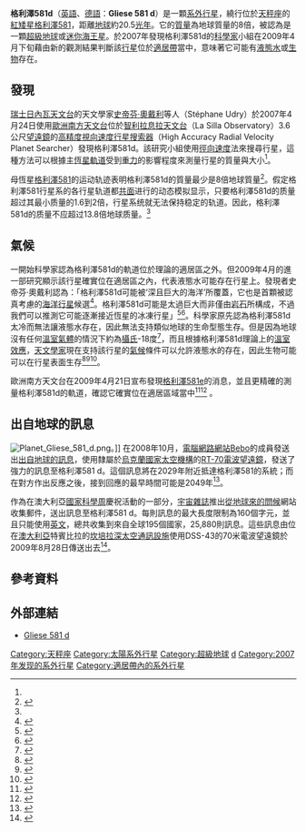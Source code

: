 {{noteTA
|T=zh-cn:格利泽581d; zh-tw:葛利斯581d; zh-hk:格利澤581d;
|G1=天文学
}}
{{Planetbox begin 
| name = 格利澤581d<br />Gliese 581 d
}}
{{Planetbox image
| image   = Exoplanet_Comparison_Gliese_581_d.png
| caption = [[藝術家|藝術家]]想像的格利澤581d是个迷你海王星
}}
{{Planetbox star 
| star = [[格利澤581|格利澤581]]
| constell = [[天秤座|天秤座]]
| RA = {{RA|15|19|26}}  
| DEC = {{DEC|−07|43|20}}
| app_mag = 10.55
| dist_ly = 20.3 ± 0.3
| dist_pc = 6.2 ± 0.1
| class = M3V
}} 
{{Planetbox orbit 
| period = 66.8 ± 0.14<ref name="mayor" /><ref name="udry">{{cite journal|url=http://cdsads.u-strasbg.fr/cgi-bin/nph-bib_query?2007A%26A...469L..43U&db_key=AST&nosetcookie=1|title=The HARPS search for southern extra-solar planets. XI. Super-Earths (5 and 8 M<sub>⊕</sub>) in a 3-planet system|author=Udry, S.; Bonfils, X.; Delfosse, X.; Forveille, T.; Mayor, M.; Perrier, C.; Bouchy, F.; Lovis, C.; Pepe, F.; Queloz, D.; Bertaux, J.-L.|journal=[[Astronomy_and_Astrophysics|Astronomy and Astrophysics]]|volume=469|issue=3|year=2007|pages=L43 – L47|doi=10.1051/0004-6361:20077612|accessdate=2008-08-18|archive-date=2015-11-06|archive-url=https://web.archive.org/web/20151106091919/http://cdsads.u-strasbg.fr/cgi-bin/nph-bib_query?2007A&A...469L..43U&db_key=AST&nosetcookie=1|dead-url=no}}</ref>
| semimajor = 0.22<ref name="mayor" />
| eccentricity = 0.38 ± 0.09<ref name="mayor" />
| arg_peri = 295 ± 28<ref name="udry" />
| semi_amp = 2.52 ± 0.17<ref name="udry" />
| t_peri = 2,452,936.9 ± 9.2<ref name="udry" />
}}
{{Planetbox character
| minimum_mass_earth = 7.09<ref name="mayor" />
}} 
{{Planetbox discovery 
| discovery_date   = 2007年4月24日 
| discoverers      = [[史帝芬·奧戴利|史帝芬·奧戴利]]（Stéphane Udry）等人
| discovery_method = [[徑向速度|徑向速度法]]
| discovery_site   = {{flag|Chile}}
| discovery_status = 期刊<ref name=udry />
}}
{{Planetbox end}}
'''格利澤581d'''（[[英語|英語]]、[[德語|德語]]：'''Gliese 581 d'''）是一顆[[系外行星|系外行星]]，繞行位於[[天秤座|天秤座]]的[[紅矮星|紅矮星]][[格利澤581|格利澤581]]，距離[[地球|地球]]約20.5[[光年|光年]]。它的[[質量|質量]]為地球質量的8倍，被認為是一顆[[超級地球|超級地球]]或[[迷你海王星|迷你海王星]]。於2007年發現格利澤581d的[[科學家|科學家]]小組在2009年4月下旬藉由新的觀測結果判斷該[[行星|行星]]位於[[適居帶|適居帶]]當中，意味著它可能有[[液態|液態]][[水|水]]或[[生物|生物]]存在。

== 發現 ==
[[瑞士日內瓦天文台|瑞士日內瓦天文台]]的天文學家[[史帝芬·奧戴利|史帝芬·奧戴利]]等人（Stéphane Udry）於2007年4月24日使用[[歐洲南方天文台|歐洲南方天文台]]位於[[智利|智利]][[拉息拉天文台|拉息拉天文台]]（La Silla Observatory）3.6公尺[[望遠鏡|望遠鏡]]的[[高精度視向速度行星搜索器|高精度視向速度行星搜索器]]（High Accuracy Radial Velocity Planet Searcher）發現格利澤581d。該研究小組使用[[徑向速度|徑向速度]]法來搜尋行星，這種方法可以根據主[[恆星|恆星]][[軌道|軌道]]受到[[重力|重力]]的影響程度來測量行星的質量與大小<ref name=udry/>。

母恆星[[格利澤581|格利澤581]]的运动轨迹表明格利澤581d的質量最少是8倍地球質量<ref name="Vogt">{{cite arxiv
 | last = Vogt | first = S. S.
 | coauthors = ''et al.''
 | year=2010
 | title = The Lick-Carnegie Exoplanet Survey: A 3.1 M_Earth Planet in the Habitable Zone of the Nearby M3V Star Gliese 581
 | class=astro-ph.EP
 | eprint=1009.5733
}}</ref>。假定格利澤581行星系的各行星轨道都[[共面|共面]]进行的动态模拟显示，只要格利澤581d的质量超过其最小质量的1.6到2倍，行星系统就无法保持稳定的轨道。因此，格利澤581d的质量不应超过13.8倍地球质量。<ref name="mayor"/>

== 氣候 ==
一開始科學家認為格利澤581d的軌道位於理論的適居區之外。但2009年4月的進一部研究顯示該行星確實位在適居區之內，代表液態水可能存在行星上。發現者史帝芬·奧戴利認為：「格利澤581d可能被‘深且巨大的海洋’所覆蓋，它也是首顆被認真考慮的[[海洋行星|海洋行星]]候選<ref>{{Cite web |url=http://www.google.com/hostednews/ap/article/ALeqM5g004fh_K-6Q4ebEceKWMDqEAiCagD97NCL9G0 |title=The Associated Press: Scientists discover a nearly Earth-sized planet<!-- Bot generated title --> |access-date=2009-04-25 |archive-date=2009-04-26 |archive-url=https://web.archive.org/web/20090426230546/http://www.google.com/hostednews/ap/article/ALeqM5g004fh_K-6Q4ebEceKWMDqEAiCagD97NCL9G0 |dead-url=no }}</ref>。格利澤581d可能是太過巨大而非僅由[[岩石|岩石]]所構成，不過我們可以推測它可能逐漸接近恆星的冰凍行星」<ref>{{Cite web |url=http://www.space.com/scienceastronomy/070618_mm_gliese_581d.html |title=SPACE.com - Hopes Dashed for Life on Distant Planet<!-- Bot generated title --> |access-date=2009-04-25 |archive-date=2010-12-15 |archive-url=https://web.archive.org/web/20101215211102/http://www.space.com/scienceastronomy/070618_mm_gliese_581d.html |dead-url=no }}</ref><ref>{{cite journal|url=http://cdsads.u-strasbg.fr/cgi-bin/nph-bib_query?2007A%26A...476.1365V&db_key=AST&nosetcookie=1|title=The Habitability of Super-Earths in Gliese 581|author=von Bloh, W.; Bounama, C.; Cuntz, M.; Franck, S.|journal=[[Astronomy_&_Astrophysics|Astronomy & Astrophysics]]|volume=476|pages=1365 – 1371|doi=10.1051/0004-6361:20077939|accessdate=2008-08-18|year=2007|archive-date=2017-09-03|archive-url=https://web.archive.org/web/20170903043408/http://cdsads.u-strasbg.fr/cgi-bin/nph-bib_query?2007A%26A...476.1365V&db_key=AST&nosetcookie=1|dead-url=no}}</ref>。科學家原先認為格利澤581d太冷而無法讓液態水存在，因此無法支持類似地球的生命型態生存。但是因為地球沒有任何[[溫室|溫室]][[氣體|氣體]]的情況下約為[[攝氏|攝氏]]-18度<ref>{{cite web |url=http://lwf.ncdc.noaa.gov/oa/climate/globalwarming.html#q1 |title=Global Warming Frequently Asked Questions |publisher=Lwf.ncdc.noaa.gov |date=2008-05-08 |accessdate=2009-01-18 |deadurl=yes |archiveurl=https://web.archive.org/web/20090119143902/http://lwf.ncdc.noaa.gov/oa/climate/globalwarming.html#q1 |archivedate=2009-01-19 }}</ref>，而且根據格利澤581d理論上的[[溫室效應|溫室效應]]，[[天文學家|天文學家]]現在支持該行星的[[氣候|氣候]]條件可以允許液態水的存在，因此生物可能可以在行星表面生存<ref>{{cite paper |last=von Bloh |first=W. |authorlink= |coauthors=''et al.'' |year=2008 |month= |title=Habitability of Super-Earths: Gliese 581c and 581d |journal= |volume= |issue= |pages= |id={{Arxiv|0712.3219v4}} |url=https://archive.org/details/arxiv-0705.3758|accessdate= |quote= }}</ref><ref>{{cite web |url=http://www.centauri-dreams.org/?p=1625 |title=Centauri Dreams » Blog Archive » Gliese 581d: A Habitable World After All? |publisher=Centauri-dreams.org |date=2007-12-13 |accessdate=2009-01-18 |archive-date=2015-12-22 |archive-url=https://web.archive.org/web/20151222134209/http://www.centauri-dreams.org/?p=1625 |dead-url=no }}</ref><ref>{{cite web|author=Posted at 12:06 AM in Space Exploration |url=http://www.dailygalaxy.com/my_weblog/2007/06/another_super_e.html |title=New 'Super Earth 2' Discovered in Constellation Libra |publisher=Dailygalaxy.com |date=2007-06-15 |accessdate=2009-01-18 |deadurl=yes |archiveurl=https://web.archive.org/web/20090111160938/http://www.dailygalaxy.com/my_weblog/2007/06/another_super_e.html |archivedate=2009-01-11 }}</ref>。

歐洲南方天文台在2009年4月21日宣布發現[[格利澤581e|格利澤581e]]的消息，並且更精確的測量格利澤581d的軌道，確認它確實位在適居區域當中<ref>{{cite web|url=http://www.eso.org/public/outreach/press-rel/pr-2009/pr-15-09.html |title=Lightest exoplanet yet discovered |publisher=eso.org |date=2009-04-21 |accessdate=2009-04-21 |deadurl=yes |archiveurl=https://web.archive.org/web/20090705084859/http://www.eso.org/public/outreach/press-rel/pr-2009/pr-15-09.html |archivedate=2009-07-05 }}</ref><ref name="mayor">{{cite journal|url=http://obswww.unige.ch/~udry/Gl581_preprint.pdf |author=Mayor et al. |title=The HARPS search for southern extra-solar planets,XVIII. An Earth-mass planet in the GJ 581 planetary system |journal=[[Astronomy_and_Astrophysics|Astronomy and Astrophysics]] |year=2009 |deadurl=yes |archiveurl=https://web.archive.org/web/20090521052641/http://obswww.unige.ch/~udry/Gl581_preprint.pdf |archivedate=2009-05-21 }}</ref>
。

== 出自地球的訊息 ==
[[File:Planet_Gliese_581_d.png|thumb]]。]]
在2008年10月，[[社交網路服務|電腦網路網站]][[Bebo|Bebo]]的成員發送出[[出自地球的訊息|出自地球的訊息]]，使用隸屬於[[烏克蘭|烏克蘭]][[烏克蘭國家太空機構|國家太空機構]]的[[葉夫帕托里亞70米電波望遠鏡|RT-70]][[電波望遠鏡|電波望遠鏡]]，發送了強力的訊息至格利澤581 d。這個訊息將在2029年附近抵達格利澤581的系統；而在對方作出反應之後，接到回應的最早時間可能是2049年<ref>{{cite web |url=http://www.zimbio.com/pilot?ID=bwaIrlOhfhm&ZURL=/Gliese+581c/news&URL=http%3A%2F%2Fnews.google.com%2Fnews%2Furl%3Fsa%3DT%26ct%3Dus%2F3-0%26fd%3DR%26url%3Dhttp%3A%2F%2Fblogs.discovermagazine.com%2Fdiscoblog%2F2008%2F10%2F13%2Fbritney-pics-beamed-into-space-thus-far-aliens-remain-silent%2F%26cid%3D0%26ei%3DZ58MSeCgKpLmyASDtuz3AQ%26usg%3DAFQjCNFY_rY3wSipj2eD2pMLrI_lbcEWAg |title=Zimbio Pilot - Gliese 581c |publisher=Zimbio.com |date=2008-10-13 |accessdate=2009-04-23 }}{{dead link|date=2018年1月 |bot=InternetArchiveBot |fix-attempted=yes }}</ref>。

作為在澳大利亞[[國家科學周|國家科學周]]慶祝活動的一部分，[[宇宙雜誌|宇宙雜誌]]推出[[從地球來的問候|從地球來的問候]]網站收集郵件，送出訊息至格利澤581 d。每則訊息的最大長度限制為160個字元，並且只能使用[[英文|英文]]，總共收集到來自全球195個國家，25,880則訊息。這些訊息由位在[[澳大利亞|澳大利亞]]特賓比拉的[[坎培拉深太空通訊設施|坎培拉深太空通訊設施]]使用DSS-43的70米電波望遠鏡於2009年8月28日傳送出去<ref>{{cite web|url=http://news.brisbanetimes.com.au/breaking-news-national/earth-sends-25000-hellos-to-outer-space-20090828-f284.html|title=Earth sends 25,000 hellos to outer space|publisher=Brisbane Times|last=Jenkins|first=Simon|date=2009-08-28|accessdate=2009-09-16|archive-date=2014-07-14|archive-url=https://web.archive.org/web/20140714185503/http://news.brisbanetimes.com.au/breaking-news-national/earth-sends-25000-hellos-to-outer-space-20090828-f284.html|dead-url=no}}</ref>。

== 參考資料 ==
{{reflist|2}}

== 外部連結 ==
* [http://simbad.u-strasbg.fr/simbad/sim-id?protocol=html&Ident=Gliese+581+d&bibdisplay=none Gliese 581 d] {{Wayback|url=http://simbad.u-strasbg.fr/simbad/sim-id?protocol=html&Ident=Gliese+581+d&bibdisplay=none |date=20210120143707 }}
{{commonscat|Gliese 581}}

{{Gliese 581}}
{{Sky|15|19|26|-|07|43|20|20.3}}
{{Extraterrestrial life}}

[[Category:天秤座|Category:天秤座]]
[[Category:太陽系外行星|Category:太陽系外行星]]
[[Category:超級地球|Category:超級地球]]
[[Category:格利澤581|d]]
[[Category:2007年发现的系外行星|Category:2007年发现的系外行星]]
[[Category:適居帶內的系外行星|Category:適居帶內的系外行星]]